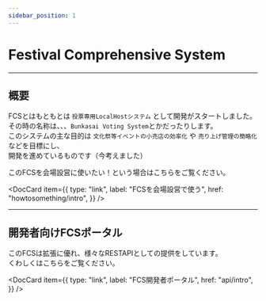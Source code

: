 ```yaml
---
sidebar_position: 1
---
```



# Festival Comprehensive System

---

## 概要

FCSとはもともとは `投票専用LocalHostシステム` として開発がスタートしました。<br />
その時の名称は、、、`Bunkasai Voting System`とかだったりします。<br />
このシステムの主な目的は `文化祭等イベントの小売店の効率化` や `売り上げ管理の簡略化` などを目標にし、<br />
開発を進めているものです（今考えました）

このFCSを会場設営に使いたい！という場合はこちらをご覧ください。

<DocCard
    item={{
      type: "link",
      label: "FCSを会場設営で使う",
      href: "howtosomething/intro",
      }}
/>

---

## 開発者向けFCSポータル

このFCSは拡張に優れ、様々なRESTAPIとしての提供をしています。<br />
くわしくはこちらをご覧ください。

<DocCard
    item={{
      type: "link",
      label: "FCS開発者ポータル",
      href: "api/intro",
      }}
/>

